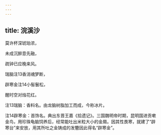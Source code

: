 ```yaml
---
---
---
```

title: 浣溪沙
---







莫许杯深琥珀浓，

未成沉醉意先融，

疏钟已应晚来风。

瑞脑注13香消魂梦断，

辟寒金注14小髻鬟松，

醒时空对烛花红。





注13瑞脑：香料名。由龙脑树脂加工而成，今称冰片。

注14辟寒金：首饰名。典出东晋王嘉《拾遗记》。三国魏明帝时期，昆明国进贡嗽金鸟，用珍珠龟脑饲养后，经常能吐出米粒大小的金屑。因其性畏寒，就建了“辟寒台”来安放，用其所吐之金铸成的发簪因此得名“辟寒金”。
